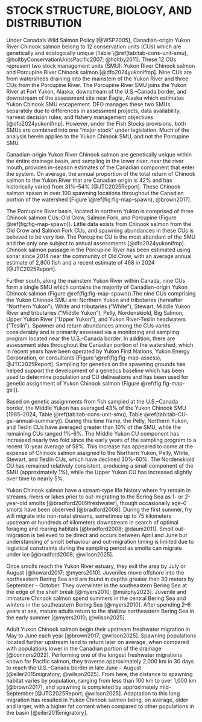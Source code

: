 # STOCK STRUCTURE, BIOLOGY, AND DISTRIBUTION {#sec:stock}

Under Canada’s Wild Salmon Policy [@WSP2005], Canadian-origin Yukon River Chinook salmon belong to 12 conservation units (CUs) which are genetically and ecologically unique [Table \@ref(tab:tab-cons-unit-smu), @holtbyConservationUnitsPacific2007; @holtby2011]. These 12 CUs represent two stock management units (SMU): Yukon River Chinook salmon and Porcupine River Chinook salmon [@dfo2024yukonifmp]. Nine CUs are from watersheds draining into the mainstem of the Yukon River and three CUs from the Porcupine River. The Porcupine River SMU joins the Yukon River at Fort Yukon, Alaska, downstream of the U.S.--Canada border, and downstream of the assessment site near Eagle, Alaska which estimates Yukon Chinook SMU escapement. DFO manages these two SMUs separately due to differences in assessment projects, data availability, harvest decision rules, and fishery management objectives [@dfo2024yukonifmp]. However, under the Fish Stocks provisions, both SMUs are combined into one "major stock" under legislation. Much of the analysis herein applies to the Yukon Chinook SMU, and not the Porcupine SMU. 

Canadian-origin Yukon River Chinook salmon are genetically unique within the entire drainage basin, and sampling in the lower river, near the river mouth, provides in-season estimates of the Canadian component that enter the system. On average, the annual proportion of the total return of Chinook salmon to the Yukon River that are Canadian origin is 42% and has historically varied from 31%--54% [@JTC2025Report]. These Chinook salmon spawn in over 100 spawning locations throughout the Canadian portion of the watershed [Figure \@ref(fig:fig-map-spawn), @brown2017].

The Porcupine River basin, located in northern Yukon is comprised of three Chinook salmon CUs: Old Crow, Salmon Fork, and Porcupine (Figure \@ref(fig:fig-map-spawn)). Little data exists from Chinook salmon from the Old Crow and Salmon Fork CUs, and spawning abundances in these CUs is believed to be very low. The Porcupine CU is the most abundant of the SMU and the only one subject to annual assessments [@dfo2024yukonifmp]. Chinook salmon passage in the Porcupine River has been estimated using sonar since 2014 near the community of Old Crow, with an average annual estimate of 2,800 fish and a recent estimate of 468 in 2024 [@JTC2025Report].

Further south, along the mainstem Yukon River within Canada, nine CUs form a single SMU which contains the majority of Canadian-origin Yukon Chinook salmon (Figure \@ref(fig:fig-map-spawn)).The nine CUs comprising the Yukon Chinook SMU are: Northern Yukon and tributaries (hereafter "Northern Yukon"), White and tributaries ("White"), Stewart, Middle Yukon River and tributaries ("Middle Yukon"), Pelly, Nordenskiold, Big Salmon, Upper Yukon River ("Upper Yukon"), and Yukon River-Teslin headwaters ("Teslin"). Spawner and return abundances among the CUs varies considerably and is primarily assessed via a monitoring and sampling program located near the U.S.--Canada border. In addition, there are assessment sites throughout the Canadian portion of the watershed, which in recent years have been operated by Yukon First Nations, Yukon Energy Corporation, or consultants [Figure \@ref(fig:fig-map-assess), @JTC2025Report]. Sampling for genetics on the spawning grounds has helped support the development of a genetics baseline which has been used to determine population and CU delineations and has been used for genetic assignment of Yukon Chinook salmon (Figure \@ref(fig:fig-map-gsi)).

Based on genetic assignments from fish sampled at the U.S.--Canada border, the Middle Yukon has averaged 43% of the Yukon Chinook SMU (1985--2024, Table \@ref(tab:tab-cons-unit-smu), Table \@ref(tab:tab-CU-gsi-annual-summary)). During this time frame, the Pelly, Northern Yukon, and Teslin CUs have averaged greater than 10% of the SMU, while the remaining CUs ranged 1%-6%. The Middle Yukon CU component has increased nearly two fold since the early years of the sampling program to a recent 10-year average of 58%. This increase has appeared to come at the expense of Chinook salmon assigned to the Northern Yukon, Pelly, White, Stewart, and Teslin CUs, which have declined 30%-60%. The Nordenskiold CU has remained relatively consistent, producing a small component of the SMU (approximately 1%), while the Upper Yukon CU has increased slightly over time to nearly 5%.

Yukon Chinook salmon have a stream-type life history where fry remain in streams, rivers or lakes prior to out-migrating to the Bering Sea as 1- or 2-year-old smolts [@bradford2009freshwater], though occasionally age-0 smolts have been observed [@bradford2008]. During the first summer, fry will migrate into non-natal streams, sometimes up to 75 kilometers upstream or hundreds of kilometers downstream in search of optimal foraging and rearing habitats [@bradford2008; @daum2011]. Smolt out-migration is believed to be direct and occurs between April and June but understanding of smolt behaviour and out-migration timing is limited due to logistical constraints during the sampling period as smolts can migrate under ice [@bradford2008; @wilson2025].

Once smolts reach the Yukon River estuary, they exit the area by July or August [@howard2017; @myers2010]. Juveniles move offshore into the northeastern Bering Sea and are found in depths greater than 30 meters by September – October. They overwinter in the southeastern Bering Sea at the edge of the shelf break [@myers2010; @murphy2023]. Juvenile and immature Chinook salmon spend summers in the central Bering Sea and winters in the southeastern Bering Sea [@myers2010]. After spending 2--6 years at sea, mature adults return to the shallow northeastern Bering Sea in the early summer [@myers2010; @wilson2025]. 

Adult Yukon Chinook salmon begin their upstream freshwater migration in May to June each year [@brown2017; @wilson2025]. Spawning populations located further upstream tend to return later on average, when compared with populations lower in the Canadian portion of the drainage [@connors2022]. Performing one of the longest freshwater migrations known for Pacific salmon, they traverse approximately 2,000 km in 30 days to reach the U.S.--Canada border in late June – August [@eiler2015migratory; @wilson2025]. From here, the distance to spawning habitat varies by population, ranging from less than 100 km to over 1,000 km [@brown2017], and spawning is completed by approximately mid-September [@JTC2025Report; @wilson2025]. Adaptation to this long migration has resulted in Yukon Chinook salmon being, on average, older and larger, with a higher fat content when compared to other populations in the basin [@eiler2015migratory].
